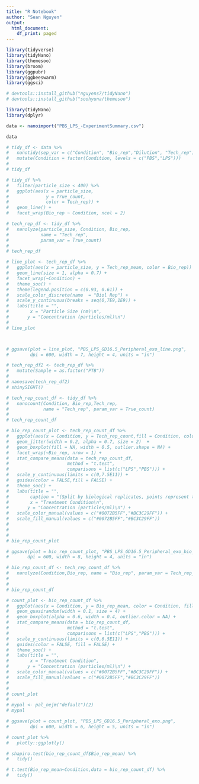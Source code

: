 ```yaml
---
title: "R Notebook"
author: "Sean Nguyen"
output:
  html_document:
    df_print: paged
---
```


```r
library(tidyverse)
library(tidyNano)
library(themesoo)
library(broom)
library(ggpubr)
library(ggbeeswarm)
library(ggsci)

# devtools::install_github("nguyens7/tidyNano")
# devtools::install_github("soohyuna/themesoo")

```



```r
library(tidyNano)
library(dplyr)

data <- nanoimport("PBS_LPS_-ExperimentSummary.csv")

data
```


```r
# tidy_df <- data %>%
#   nanotidy(sep_var = c("Condition", "Bio_rep","Dilution", "Tech_rep")) %>% 
#   mutate(Condition = factor(Condition, levels = c("PBS","LPS")))
# 
# tidy_df
```

```r
# tidy_df %>% 
#   filter(particle_size < 400) %>% 
#   ggplot(aes(x = particle_size, 
#              y = True_count, 
#              color = Tech_rep)) +
#   geom_line() +
#   facet_wrap(Bio_rep ~ Condition, ncol = 2)
```

```r
# tech_rep_df <- tidy_df %>% 
#   nanolyze(particle_size, Condition, Bio_rep,
#            name = "Tech_rep",
#            param_var = True_count)
# 
# tech_rep_df

```

```r
# line_plot <- tech_rep_df %>% 
#   ggplot(aes(x = particle_size, y = Tech_rep_mean, color = Bio_rep)) +
#   geom_line(size = 1, alpha = 0.7) +
#   facet_wrap(~Condition) +
#   theme_soo() +
#   theme(legend.position = c(0.93, 0.61)) +
#   scale_color_discrete(name  = "Biol Rep") +
#   scale_y_continuous(breaks = seq(0,7E9,1E9)) +
#   labs(title = "",
#        x = "Particle Size (nm)\n",
#       y = "Concentration (particles/ml)\n")
# 
# line_plot



# ggsave(plot = line_plot, "PBS_LPS_GD16.5_Peripheral_exo_line.png",
#        dpi = 600, width = 7, height = 4, units = "in")
```

```r
# tech_rep_df2 <- tech_rep_df %>% 
#   mutate(Sample = as.factor("PTB"))
# 
# nanosave(tech_rep_df2)
# shinySIGHT()

```


```r
# tech_rep_count_df <- tidy_df %>% 
#   nanocount(Condition, Bio_rep,Tech_rep,
#             name = "Tech_rep", param_var = True_count)
# 
# tech_rep_count_df
```

```r
# bio_rep_count_plot <- tech_rep_count_df %>% 
#   ggplot(aes(x = Condition, y = Tech_rep_count,fill = Condition, color = Condition)) +
#   geom_jitter(width = 0.2, alpha = 0.7, size = 2)  +
#   geom_boxplot(fill = NA, width = 0.5, outlier.shape = NA) +
#   facet_wrap(~Bio_rep, nrow = 1) +  
#   stat_compare_means(data = tech_rep_count_df,
#                      method = "t.test",
#                      comparisons = list(c("LPS","PBS"))) +
#   scale_y_continuous(limits = c(0,7.5E11)) +
#   guides(color = FALSE,fill = FALSE) +
#   theme_soo() +
#   labs(title = "",
#        caption = "(Split by biological replicates, points represent technical replicates)",
#        x = "Treatment Condition\n",
#       y = "Concentration (particles/ml)\n") +
#   scale_color_manual(values = c("#0072B5FF","#BC3C29FF")) +
#   scale_fill_manual(values = c("#0072B5FF","#BC3C29FF")) 
# 
# 
# 
# bio_rep_count_plot

# ggsave(plot = bio_rep_count_plot, "PBS_LPS_GD16.5_Peripheral_exo_bio_reps.png",
#       dpi = 600, width = 8, height = 4, units = "in")

```

```r
# bio_rep_count_df <- tech_rep_count_df %>% 
#   nanolyze(Condition,Bio_rep, name = "Bio_rep", param_var = Tech_rep_count)
# 
# 
# bio_rep_count_df
```

```r
# count_plot <- bio_rep_count_df %>% 
#   ggplot(aes(x = Condition, y = Bio_rep_mean, color = Condition, fill = Condition)) +
#   geom_quasirandom(width = 0.1, size = 4) +
#   geom_boxplot(alpha = 0.6, width = 0.4, outlier.color = NA) +
#   stat_compare_means(data = bio_rep_count_df,
#                      method = "t.test",
#                      comparisons = list(c("LPS","PBS"))) +
#   scale_y_continuous(limits = c(0,6.5E11)) +
#   guides(color = FALSE, fill = FALSE) +
#   theme_soo() +
#   labs(title = "",
#        x = "Treatment Condition",
#       y = "Concentration (particles/ml)\n") +
#   scale_color_manual(values = c("#0072B5FF","#BC3C29FF")) +
#   scale_fill_manual(values = c("#0072B5FF","#BC3C29FF")) 
# 
# 
# count_plot
# 
# mypal <- pal_nejm("default")(2)
# mypal

# ggsave(plot = count_plot, "PBS_LPS_GD16.5_Peripheral_exo.png",
#        dpi = 600, width = 6, height = 5, units = "in")
```


```r
# count_plot %>% 
#   plotly::ggplotly()

```


```r
# shapiro.test(bio_rep_count_df$Bio_rep_mean) %>% 
#   tidy()
```



```r
# t.test(Bio_rep_mean~Condition,data = bio_rep_count_df) %>% 
#   tidy()
```

